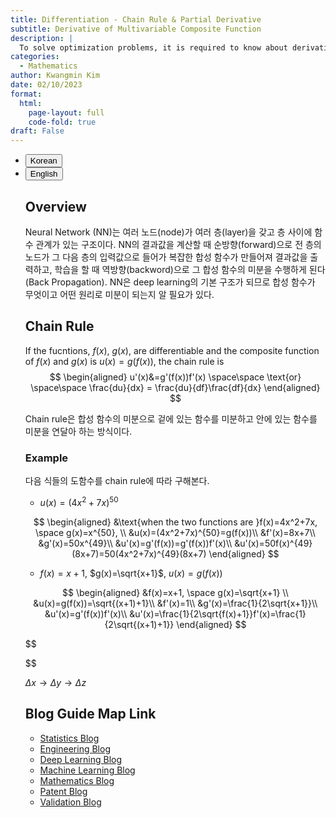 ```yaml
---
title: Differentiation - Chain Rule & Partial Derivative
subtitle: Derivative of Multivariable Composite Function
description: |
  To solve optimization problems, it is required to know about derivatives because derivatives are mostly used 최적화 문제를 풀기위해 미분이 항상 사용되기 떄문에 미분에 대해서 알 필요가 있다. 
categories:
  - Mathematics
author: Kwangmin Kim
date: 02/10/2023
format: 
  html:
    page-layout: full
    code-fold: true
draft: False
---
```


<ul class="nav nav-pills" id="language-tab" role="tablist">
  <li class="nav-item" role="presentation">
    <button class="nav-link active" id="Korean-tab" data-bs-toggle="tab" data-bs-target="#Korean" type="button" role="tab" aria-controls="Korean" aria-selected="true">Korean</button>
  </li>
  <li class="nav-item" role="presentation">
    <button class="nav-link" id="English-tab" data-bs-toggle="tab" data-bs-target="#English" type="button" role="tab" aria-controls="knitr" aria-selected="false">English</button>
  </li>

<div class="tab-content" id="language-tabcontent">

<div class="tab-pane fade  show active" id="Korean" role="tabpanel" aria-labelledby="Korean-tab">

::: {#Korean .tab-pane .fade .show .active role="tabpanel" aria-labelledby="Korean-tab"}


## Overview

Neural Network (NN)는 여러 노드(node)가 여러 층(layer)을 갖고 층 사이에 함수 관계가 있는 구조이다. 
NN의 결과값을 계산할 때 순방향(forward)으로 전 층의 노드가 그 다음 층의 입력값으로 들어가 복잡한 합성 함수가 만들어져 결과값을 출력하고, 
학습을 할 때 역방향(backword)으로 그 합성 함수의 미분을 수행하게 된다 (Back Propagation). 
NN은 deep learning의 기본 구조가 되므로 합성 함수가 무엇이고 어떤 원리로 미분이 되는지 알 필요가 있다.

## Chain Rule

::: {#thm-chianRule}

If the fucntions, $f(x)$, $g(x)$, are differentiable and the composite function of $f(x)$ and $g(x)$ is $u(x)=g(f(x))$, the chain rule is
$$
\begin{aligned}
u'(x)&=g'(f(x))f'(x) \space\space \text{or}  \space\space \frac{du}{dx} = \frac{du}{df}\frac{df}{dx}
\end{aligned}
$$

:::

Chain rule은 합성 함수의 미분으로 겉에 있는 함수를 미분하고 안에 있는 함수를 미분을 연달아 하는 방식이다.


### Example

다음 식들의 도함수를 chain rule에 따라 구해본다.

* $u(x)=(4x^2+7x)^{50}$

$$
\begin{aligned}
&\text{when the two functions are }f(x)=4x^2+7x, \space g(x)=x^{50}, \\
&u(x)=(4x^2+7x)^{50}=g(f(x))\\
&f'(x)=8x+7\\
&g'(x)=50x^{49}\\
&u'(x)=g'(f(x))=g'(f(x))f'(x)\\
&u'(x)=50f(x)^{49}(8x+7)=50(4x^2+7x)^{49}(8x+7)
\end{aligned}
$$

* $f(x)=x+1$, $g(x)=\sqrt{x+1}$, $u(x)=g(f(x))$

$$
\begin{aligned}
&f(x)=x+1, \space g(x)=\sqrt{x+1} \\
&u(x)=g(f(x))=\sqrt{(x+1)+1}\\
&f'(x)=1\\
&g'(x)=\frac{1}{2\sqrt{x+1}}\\
&u'(x)=g'(f(x))f'(x)\\
&u'(x)=\frac{1}{2\sqrt{f(x)+1}}f'(x)=\frac{1}{2\sqrt{(x+1)+1}}
\end{aligned}
$$

$$
\begin{aligned}
\lim_{\Delta x \to0}\frac{\Delta z}{\Delta x}&=
\lim_{\Delta y \to0}\frac{\Delta z}{\Delta y}\lim_{\Delta x \to0}\frac{\Delta y}{\Delta x}\\&=\lim_{\Delta y \to0}\frac{\Delta z}{\Delta y}\frac{dy}{dx}\\
\frac{dz}{dx}&=\frac{dz}{dy}\frac{dy}{dx} \\
&(\because \Delta x \to 0 \Longrightarrow \Delta y \to 0 )

\end{aligned}
$$

$\Delta x\rightarrow \Delta y \rightarrow \Delta z$

:::

</div>

<div class="tab-pane fade" id="English" role="tabpanel" aria-labelledby="English-tab">

::: {#English .tab-pane .fade role="tabpanel" aria-labelledby="English-tab"}

:::


</div>

## Blog Guide Map Link

* [Statistics Blog](../../statistics/guide_map/index.qmd)
* [Engineering Blog](../../Engineering/guide_map/index.qmd)
* [Deep Learning Blog](../../DL/guide_map/index.qmd)
* [Machine Learning Blog](../../ML/guide_map/index.qmd)
* [Mathematics Blog](../Mathmatics/guide_map/index.qmd)
* [Patent Blog](../../Patent/guide_map/index.qmd)
* [Validation Blog](../../Validation/guide_map/index.qmd)